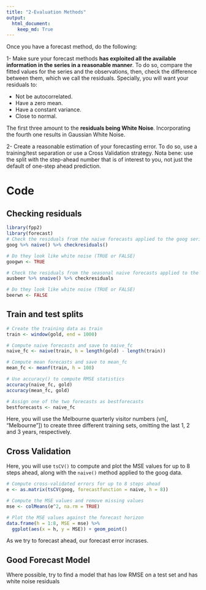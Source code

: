 ```yaml
---
title: "2-Evaluation Methods"
output: 
  html_document:
    keep_md: True
---
```


Once you have a forecast method, do the following:

1- Make sure your forecast methods **has exploited all the available information in the series in a reasonable manner**. To do so, compare the fitted values for the series and the observations, then, check the difference between them, which we call the residuals. Specially, you will want your residuals to:

- Not be autocorrelated.
- Have a zero mean.
- Have a constant variance.
- Close to normal.

The first three amount to the **residuals being White Noise**. Incorporating the fourth one results in Gaussian White Noise. 

2- Create a reasonable estimation of your forecasting error. To do so, use a training/test separation or use a Cross Validation strategy. Nota bene: use the split with the step-ahead number that is of interest to you, not just the default of one-step ahead prediction. 

# Code

## Checking residuals

```r
library(fpp2)
library(forecast)
# Check the residuals from the naive forecasts applied to the goog series
goog %>% naive() %>% checkresiduals()

# Do they look like white noise (TRUE or FALSE)
googwn <- TRUE

# Check the residuals from the seasonal naive forecasts applied to the ausbeer series
ausbeer %>% snaive() %>% checkresiduals

# Do they look like white noise (TRUE or FALSE)
beerwn <- FALSE
```

## Train and test splits


```r
# Create the training data as train
train <- window(gold, end = 1000)

# Compute naive forecasts and save to naive_fc
naive_fc <- naive(train, h = length(gold) - length(train))

# Compute mean forecasts and save to mean_fc
mean_fc <- meanf(train, h = 108)

# Use accuracy() to compute RMSE statistics
accuracy(naive_fc, gold)
accuracy(mean_fc, gold)

# Assign one of the two forecasts as bestforecasts
bestforecasts <- naive_fc
```


Here, you will use the Melbourne quarterly visitor numbers (vn[, "Melbourne"]) to create three different training sets, omitting the last 1, 2 and 3 years, respectively. 


## Cross Validation

Here, you will use `tsCV()` to compute and plot the MSE values for up to 8 steps ahead, along with the `naive()` method applied to the goog data.

```r
# Compute cross-validated errors for up to 8 steps ahead
e <- as.matrix(tsCV(goog, forecastfunction = naive, h = 8))

# Compute the MSE values and remove missing values
mse <- colMeans(e^2, na.rm = TRUE)

# Plot the MSE values against the forecast horizon
data.frame(h = 1:8, MSE = mse) %>%
  ggplot(aes(x = h, y = MSE)) + geom_point()
```

As we try to forecast ahead, our forecast error incrases. 

## Good Forecast Model

Where possible, try to find a model that has low RMSE on a test set and has white noise residuals



